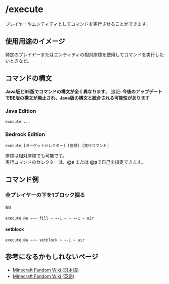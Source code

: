 # /execute
プレイヤーやエンティティとしてコマンドを実行させることができます。

## 使用用途のイメージ
特定のプレイヤーまたはエンティティの相対座標を使用してコマンドを実行したいときなど。

## コマンドの構文
**Java版とBE版でコマンドの構文が全く異なります**。
追記: **今後のアップデートでBE版の構文が廃止され、Java版の構文と統合される可能性があります**

### Java Edition
```
execute ...
```

### Bedrock Edition
```
execute [ターゲットセレクター] [座標] [実行コマンド]
```
座標は相対座標でも可能です。  
実行コマンドのセレクターは、**@s** または **@p**で自己を指定できます。

## コマンド例
### 全プレイヤーの下を1ブロック掘る
#### fill
```
execute @a ~~~ fill ~ ~-1 ~ ~ ~-1 ~ air
```
#### setblock
```
execute @a ~~~ setblock ~ ~-1 ~ air
```

## 参考になるかもしれないページ
 - [Minecraft Fandom Wiki (日本語)](https://minecraft.fandom.com/ja/wiki/%E3%82%B3%E3%83%9E%E3%83%B3%E3%83%89/execute)
 - [Minecraft Fandom Wiki (英語)](https://minecraft.fandom.com/wiki/Commands/execute)
